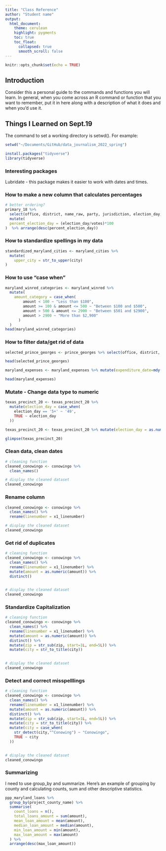 ```yaml
---
title: "Class Reference"
author: "Student name"
output:
  html_document:
    theme: cerulean
    highlight: pygments
    toc: true
    toc_float:
      collapsed: true
      smooth_scroll: false
---
```


```r
knitr::opts_chunk$set(echo = TRUE)
```

## Introduction

Consider this a personal guide to the commands and functions you will learn. In general, when you come across an R command or function that you want to remember, put it in here along with a description of what it does and when you'd use it.


## Things I Learned on Sept.19

The command to set a working directory is setwd(). For example:

```r
setwd("~/Documents/GitHub/data_journalism_2022_spring")
```

```r
install.packages("tidyverse")
library(tidyverse)
```

### Interesting packages

Lubridate - this package makes it easier to work with dates and times.

### How to make a new column that calculates percentages

```r
# better ordering?
primary_18 %>%
  select(office, district, name_raw, party, jurisdiction, election_day, votes) %>% 
  mutate(
  percent_election_day = (election_day/votes)*100
)  %>% arrange(desc(percent_election_day))
```

### How to standardize spellings in my data

```r
standardized_maryland_cities <- maryland_cities %>%
  mutate(
    upper_city = str_to_upper(city)
)
```

### How to use "case when"

```r
maryland_winred_categories <- maryland_winred %>%
  mutate(
    amount_category = case_when(
        amount < 100 ~ "Less than $100",
        amount >= 100 & amount <= 500 ~ "Between $100 and $500",
        amount > 500 & amount <= 2900 ~ "Between $501 and $2900",
        amount > 2900 ~ "More than $2,900"
      )
  )
head(maryland_winred_categories)
```

### How to filter data/get rid of data

```r
selected_prince_georges <- prince_georges %>% select(office, district, name_raw, party, votes)

head(selected_prince_georges)
```


```r
maryland_expenses <- maryland_expenses %>% mutate(expenditure_date=mdy(expenditure_date))

head(maryland_expenses)
```

### Mutate - Change data type to numeric

```r
texas_precinct_20 <- texas_precinct_20 %>%
  mutate(election_day = case_when(
    election_day == '5+' ~ '49',
    TRUE ~ election_day
  ))

texas_precinct_20 <- texas_precinct_20 %>% mutate(election_day = as.numeric(election_day))

glimpse(texas_precinct_20)
```

### Clean data, clean dates

```r
# cleaning function
cleaned_conowingo <- conowingo %>%
  clean_names()

# display the cleaned dataset
cleaned_conowingo
```

### Rename column

```r
cleaned_conowingo <- conowingo %>%
  clean_names() %>% 
  rename(linenumber = x1_linenumber)

# display the cleaned dataset
cleaned_conowingo
```

### Get rid of duplicates

```r
# cleaning function
cleaned_conowingo <- conowingo %>%
  clean_names() %>% 
  rename(linenumber = x1_linenumber) %>% 
  mutate(amount = as.numeric(amount)) %>% 
  distinct()
  

# display the cleaned dataset
cleaned_conowingo

```

### Standardize Capitalization

```r
# cleaning function
cleaned_conowingo <- conowingo %>%
  clean_names() %>% 
  rename(linenumber = x1_linenumber) %>% 
  mutate(amount = as.numeric(amount)) %>% 
  distinct() %>%
  mutate(zip = str_sub(zip, start=1L, end=5L)) %>%
  mutate(city = str_to_title(city))
  

# display the cleaned dataset
cleaned_conowingo

```

### Detect and correct misspelllings

```r
# cleaning function
cleaned_conowingo <- conowingo %>%
  clean_names() %>% 
  rename(linenumber = x1_linenumber) %>% 
  mutate(amount = as.numeric(amount)) %>% 
  distinct() %>%
  mutate(zip = str_sub(zip, start=1L, end=5L)) %>%
  mutate(city = str_to_title(city)) %>%
  mutate(city = case_when(
    str_detect(city,"^Conowing") ~ "Conowingo",
    TRUE ~ city
  ))
  

# display the cleaned dataset
cleaned_conowingo

```

### Summarizing

I need to use group_by and summarize. Here's an example of grouping by county and calculating counts, sum and other descriptive statistics.


```r
ppp_maryland_loans %>%
  group_by(project_county_name) %>%
  summarise(
    count_loans = n(),
    total_loans_amount = sum(amount),
    mean_loan_amount = mean(amount),
    median_loan_amount = median(amount),
    min_loan_amount = min(amount),
    max_loan_amount = max(amount)
  ) %>%
  arrange(desc(max_loan_amount))
```

